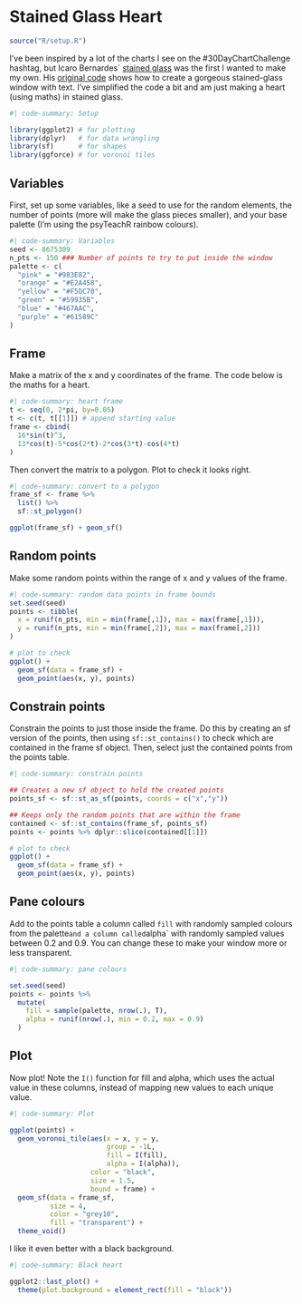 # Stained Glass Heart

```r
source("R/setup.R")
```

I've been inspired by a lot of the charts I see on the #30DayChartChallenge hashtag, but Icaro Bernardes` [stained glass](https://twitter.com/IcaroBSC/status/1515169762778697732) was the first I wanted to make my own. His [original code](https://github.com/IcaroBernardes/30DayChartChallenge/blob/master/2022/day10/day10.R) shows how to create a gorgeous stained-glass window with text. I've simplified the code a bit and am just making a heart (using maths) in stained glass.

```r
#| code-summary: Setup

library(ggplot2) # for plotting
library(dplyr)   # for data wrangling
library(sf)      # for shapes
library(ggforce) # for voronoi tiles
```

## Variables

First, set up some variables, like a seed to use for the random elements, the number of points (more will make the glass pieces smaller), and your base palette (I'm using the psyTeachR rainbow colours).

```r
#| code-summary: Variables
seed <- 8675309
n_pts <- 150 ### Number of points to try to put inside the window
palette <- c(
  "pink" = "#983E82",
  "orange" = "#E2A458",
  "yellow" = "#F5DC70",
  "green" = "#59935B",
  "blue" = "#467AAC",
  "purple" = "#61589C"
)
```

## Frame

Make a matrix of the x and y coordinates of the frame. The code below is the maths for a heart. 

```r
#| code-summary: heart frame
t <- seq(0, 2*pi, by=0.05)
t <- c(t, t[[1]]) # append starting value
frame <- cbind(
  16*sin(t)^3,
  13*cos(t)-5*cos(2*t)-2*cos(3*t)-cos(4*t)
)
```

Then convert the matrix to a polygon. Plot to check it looks right.

```r
#| code-summary: convert to a polygon
frame_sf <- frame %>%
  list() %>% 
  sf::st_polygon()

ggplot(frame_sf) + geom_sf()
```

## Random points

Make some random points within the range of x and y values of the frame.

```r
#| code-summary: random data points in frame bounds
set.seed(seed)
points <- tibble(
  x = runif(n_pts, min = min(frame[,1]), max = max(frame[,1])),
  y = runif(n_pts, min = min(frame[,2]), max = max(frame[,2]))
)

# plot to check
ggplot() + 
  geom_sf(data = frame_sf) +
  geom_point(aes(x, y), points)
```

## Constrain points

Constrain the points to just those inside the frame. Do this by creating an sf version of the points, then using `sf::st_contains()` to check which are contained in the frame sf object. Then, select just the contained points from the points table.

```r
#| code-summary: constrain points

## Creates a new sf object to hold the created points
points_sf <- sf::st_as_sf(points, coords = c("x","y"))

## Keeps only the random points that are within the frame
contained <- sf::st_contains(frame_sf, points_sf)
points <- points %>% dplyr::slice(contained[[1]])

# plot to check
ggplot() + 
  geom_sf(data = frame_sf) +
  geom_point(aes(x, y), points)
```

## Pane colours

Add to the points table a column called `fill` with randomly sampled colours from the palette` and a column called `alpha` with randomly sampled values between 0.2 and 0.9. You can change these to make your window more or less transparent.

```r
#| code-summary: pane colours

set.seed(seed)
points <- points %>% 
  mutate(
    fill = sample(palette, nrow(.), T),
    alpha = runif(nrow(.), min = 0.2, max = 0.9)
  )
```

## Plot

Now plot! Note the `I()` function for fill and alpha, which uses the actual value in these columns, instead of mapping new values to each unique value.

```r
#| code-summary: Plot

ggplot(points) +
  geom_voronoi_tile(aes(x = x, y = y, 
                        group = -1L, 
                        fill = I(fill),
                        alpha = I(alpha)),
                    color = "black", 
                    size = 1.5, 
                    bound = frame) +
  geom_sf(data = frame_sf, 
          size = 4, 
          color = "grey10", 
          fill = "transparent") +
  theme_void()
```

I like it even better with a black background.

```r
#| code-summary: Black heart

ggplot2::last_plot() +
  theme(plot.background = element_rect(fill = "black"))
```


